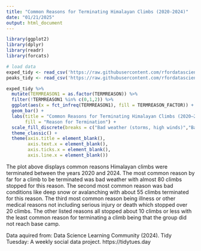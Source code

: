 ```yaml
---
title: "Common Reasons for Terminating Himalayan Climbs (2020-2024)"
date: "01/21/2025"
output: html_document
---
```


```r
library(ggplot2)
library(dplyr)
library(readr)
library(forcats)
```

```r
# load data
exped_tidy <- read_csv('https://raw.githubusercontent.com/rfordatascience/tidytuesday/main/data/2025/2025-01-21/exped_tidy.csv')
peaks_tidy <- read_csv('https://raw.githubusercontent.com/rfordatascience/tidytuesday/main/data/2025/2025-01-21/peaks_tidy.csv')
```

```r
exped_tidy %>% 
  mutate(TERMREASON1 = as.factor(TERMREASON)) %>% 
  filter(!TERMREASON1 %in% c(0,1,2)) %>% 
  ggplot(aes(x = fct_infreq(TERMREASON1), fill = TERMREASON_FACTOR)) +
  geom_bar() +
  labs(title = "Common Reasons for Terminating Himalayan Climbs (2020–2024)",
       fill = "Reason for Termination") +
  scale_fill_discrete(breaks = c("Bad weather (storms, high winds)","Bad conditions (deep snow, avalanching, falling ice, or rock)", "Illness, AMS, exhaustion, or frostbite", "Did not attempt climb", "Other", "Route technically too difficult, lack of experience, strength, or motivation", "Accident (death or serious injury)", "Lack (or loss) of supplies, support or equipment", "Lack of time", "Did not reach base camp")) +
  theme_classic() +
  theme(axis.title = element_blank(),
        axis.text.x = element_blank(),
        axis.ticks.x = element_blank(),
        axis.line.x = element_blank())
```

The plot above displays common reasons Himalayan climbs were terminated between the years 2020 and 2024. The most common reason by far for a climb to be terminated was bad weather with almost 80 climbs stopped for this reason. The second most common reason was bad conditions like deep snow or avalanching with about 55 climbs terminated for this reason. The third most common reason being illness or other medical reasons not including serious injury or death which stopped over 20 climbs. The other listed reasons all stopped about 10 climbs or less with the least common reason for terminating a climb being that the group did not reach base camp.

Data aquired from: Data Science Learning Community (2024). Tidy Tuesday: A weekly social data project. https://tidytues.day

